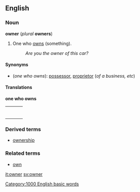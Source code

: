 ==English== <!-- Inflected form from Basic English list -->
===Noun===
'''owner''' (''plural'' '''owners''')

# One who [[own]]s (something).
#: ''Are you the owner of this car?''

====Synonyms====
*(''one who owns''): [[possessor]], [[proprietor]] (''of a business, etc'')

====Translations====

'''one who owns'''
{| border=0  width=100%
|-
|bgcolor="#FFFFE0" valign=top width=48%|
{|
<!--Put translations for languages from A to I here-->
|}
| width=1% |
|bgcolor="#FFFFE0" valign=top width=48%|
{|
<!--Put translations for languages from J to Z here-->
|}
|}

===Derived terms===
*[[ownership]]

===Related terms===
*[[own]]

[[Category:1000 English basic words]]

[[it:owner]]
[[sv:owner]]